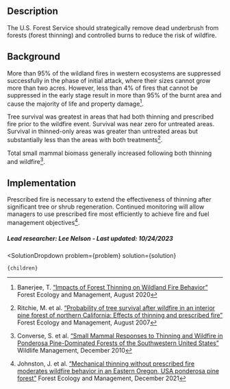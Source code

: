 


## Description
The U.S. Forest Service should strategically remove dead underbrush from forests (forest thinning) and controlled burns to reduce the risk of wildfire.

## Background
More than 95% of the wildland fires in western ecosystems are suppressed successfully in the phase of initial attack, where their sizes cannot grow more than two acres. However, less than 4% of fires that cannot be suppressed in the early stage result in more than 95% of the burnt area and cause the majority of life and property damage[^”1”].

Tree survival was greatest in areas that had both thinning and prescribed fire prior to the wildfire event. Survival was near zero for untreated areas. Survival in thinned-only areas was greater than untreated areas but substantially less than the areas with both treatments[^”2”].

Total small mammal biomass generally increased following both thinning and wildfire[^”3”].

## Implementation
Prescribed fire is necessary to extend the effectiveness of thinning after significant tree or shrub regeneration. Continued monitoring will allow managers to use prescribed fire most efficiently to achieve fire and fuel management objectives[^”4”].

##### Lead researcher: Lee Nelson - Last updated: 10/24/2023

[^”1”]: Banerjee, T. [“Impacts of Forest Thinning on Wildland Fire Behavior”](https://doi.org/10.3390/f11090918) Forest Ecology and Management, August 2020

[^”2”]: Ritchie, M. et al. [“Probability of tree survival after wildfire in an interior pine forest of northern California: Effects of thinning and prescribed fire”](https://doi.org/10.1016/j.foreco.2007.04.044) Forest Ecology and Management, August 2007

[^”3”]: Converse, S. et al. [“Small Mammal Responses to Thinning and Wildfire in Ponderosa Pine-Dominated Forests of the Southwestern United States”](https://doi.org/10.2193/0022-541X(2006)70[1711:SMRTTA]2.0.CO;2) Wildlife Management, December 2010

[^”4”]: Johnston, J. et al. [“Mechanical thinning without prescribed fire moderates wildfire behavior in an Eastern Oregon, USA ponderosa pine forest”](https://doi.org/10.1016/j.foreco.2021.119674) Forest Ecology and Management, December 2021


  <SolutionDropdown 
    problem={problem} 
    solution={solution}
  >
    {children}
  </SolutionDropdown>